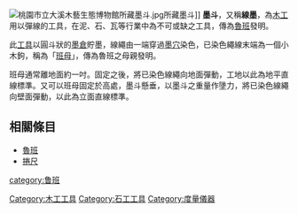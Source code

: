 [[Image:桃園市立大溪木藝生態博物館所藏墨斗.jpg|thumb]]所藏墨斗]]
'''墨斗'''，又稱'''線墨'''，為[[木工|木工]]用以彈線的工具，在泥、石、瓦等行業中為不可或缺之工具，傳為[[魯班|魯班]]發明。

此[[工具|工具]]以圓斗狀的[[墨倉|墨倉]]貯墨，線繩由一端穿過[[墨穴|墨穴]]染色，已染色繩線末端為一個小木鉤，稱為「[[班母|班母]]」，傳為魯班之母親發明。

班母通常離地面約一吋。固定之後，將已染色線繩向地面彈動，工地以此為地平直線標準。又可以班母固定於高處，墨斗懸垂，以墨斗之重量作墬力，將已染色線繩向壁面彈動，以此為立面直線標準。

== 相關條目 ==
*[[魯班|魯班]]
*[[捲尺|捲尺]]

{{科技小作品}}
{{測量和校準工具}}
[[category:鲁班|category:鲁班]]
[[Category:木工工具|Category:木工工具]]
[[Category:石工工具|Category:石工工具]]
[[Category:度量儀器|Category:度量儀器]]